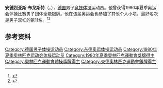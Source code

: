 {{NoteTA|G1=Sports}}
'''安德烈亚斯·布龙斯特'''（{{lang-de|Andreas Bronst}}，{{bd|1957年|11月12日||}}），[[德国|德国]]男子[[竞技体操|竞技体操]]运动员。他曾获得1980年夏季奥运会体操比赛男子团体全能银牌。他在该届奥运会也参加了其他个人小项，最好名次是男子双杠的第11名。<ref>{{Cite web|title=Andreas BRONST|url=https://www.olympic.org/andreas-bronst|accessdate=2021-03-27|work=International Olympic Committee}}</ref><ref name=sref>{{cite Sports-Reference |url=https://www.sports-reference.com/olympics/athletes/br/andreas-bronst-1.html |name=Andreas Bronst |archive-url=https://web.archive.org/web/20200418015618/https://www.sports-reference.com/olympics/athletes/br/andreas-bronst-1.html |archive-date=2020-04-18 |accessdate=2012-06-30 |title=存档副本 |dead-url=yes }}</ref>

== 参考资料 ==
{{reflist}}

{{Authority control}}
{{DEFAULTSORT:Bronst, Andreas}}
[[Category:德国男子体操运动员|Category:德国男子体操运动员]]
[[Category:东德奥运体操运动员|Category:东德奥运体操运动员]]
[[Category:1980年夏季奥林匹克运动会体操运动员|Category:1980年夏季奥林匹克运动会体操运动员]]
[[Category:1980年夏季奧林匹克運動會獎牌得主|Category:1980年夏季奧林匹克運動會獎牌得主]]
[[Category:奧林匹克運動會體操獎牌得主|Category:奧林匹克運動會體操獎牌得主]]
[[Category:東德奧林匹克運動會銀牌得主|Category:東德奧林匹克運動會銀牌得主]]